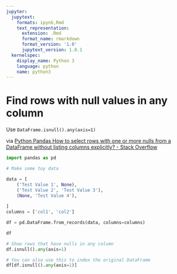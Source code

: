 ```yaml
---
jupyter:
  jupytext:
    formats: ipynb,Rmd
    text_representation:
      extension: .Rmd
      format_name: rmarkdown
      format_version: '1.0'
      jupytext_version: 1.0.1
  kernelspec:
    display_name: Python 3
    language: python
    name: python3
---
```


# Find rows with null values in any column

Use `DataFrame.isnull().any(axis=1)`

via [Python Pandas How to select rows with one or more nulls from a DataFrame without listing columns explicitly? - Stack Overflow](https://stackoverflow.com/questions/14247586/python-pandas-how-to-select-rows-with-one-or-more-nulls-from-a-dataframe-without)

```python
import pandas as pd
```

```python
# Make some toy data

data = [
    ('Test Value 1', None),
    ('Test Value 2', 'Test Value 3'),
    (None, 'Test Value 4'),
    
]
columns = ['col1', 'col2']

df = pd.DataFrame.from_records(data, columns=columns)

df
```

```python
# Show rows that have nulls in any column
df.isnull().any(axis=1)
```

```python
# You can also use this to index the original DataFrame
df[df.isnull().any(axis=1)]
```

```python

```

